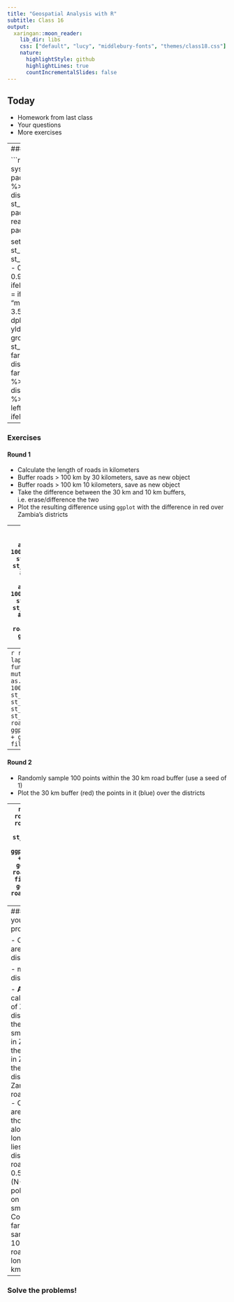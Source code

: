 ```yaml
---
title: "Geospatial Analysis with R"
subtitle: Class 16
output:
  xaringan::moon_reader:
    lib_dir: libs
    css: ["default", "lucy", "middlebury-fonts", "themes/class18.css"]
    nature:
      highlightStyle: github
      highlightLines: true
      countIncrementalSlides: false
---
```



## Today

- Homework from last class
- Your questions
- More exercises

---
### Data

```r
library(geospaar)
farmers <- system.file("extdata/farmer_spatial.csv", package = "geospaar") %>% 
  read_csv() %>% st_as_sf(coords = c("x", "y"))
districts <- st_read(system.file("extdata/districts.shp", package = "geospaar"))
roads <- read_sf(system.file("extdata/roads.shp", package = "geospaar"))

set.seed(2)
districts2 <- cbind(districts, st_centroid(districts) %>% st_coordinates()) %>% 
  mutate(yield = (7 - 0.25 * -Y) * runif(n = nrow(.), min = 0.9, max = 1.2)) %>%
  mutate(yld_cat = ifelse(yield > 4.5, "high", "other"), 
         yld_cat = ifelse(between(yield, 3.5, 4.5), "medium", yld_cat),
         yld_cat = ifelse(yield < 3.5, "low", yld_cat)) %>% 
  dplyr::select(distName, X, Y, yield, yld_cat)
farmer_ct <- farmers %>% group_by(uuid) %>% count() %>% 
  st_set_crs(st_crs(districts))
farmers_districts <- st_join(farmer_ct, districts2, largest = TRUE)
farmers_per_dist <- farmers_districts %>% group_by(distName) %>% count()
districts3 <- as_tibble(farmers_per_dist) %>% dplyr::select(distName, n) %>% 
  left_join(districts2, .) %>% mutate(n = ifelse(is.na(n), 0, n))
```

---

### Exercises

#### Round 1
- Calculate the length of roads in kilometers
- Buffer roads > 100 km by 30 kilometers, save as new object
- Buffer roads > 100 km 10 kilometers, save as new object
- Take the difference between the 30 km and 10 km buffers, i.e. erase/difference the two
- Plot the resulting difference using `ggplot` with the difference in red over Zambia's districts

---
```r
roads_10 <- roads %>% mutate(km = as.numeric(st_length(.)) / 1000) %>% 
    filter(km > 100) %>% 
    st_buffer(dist = 10000) %>% 
    st_transform(crs = 4326) #%>% 
    # st_union(.)
roads_30 <- roads %>% mutate(km = as.numeric(st_length(.)) / 1000) %>% 
    filter(km > 100) %>% 
    st_buffer(dist = 30000) %>% 
    st_transform(crs = 4326) #%>% 
    # st_union(.)
buf_diffs <- st_difference(roads_30, roads_10)
ggplot(districts) + geom_sf() + 
  geom_sf(data = buf_diffs, fill = "red")
```

---
```r
roads_bufs <- lapply(c(10000, 30000), function(x) {
  roads %>% mutate(km = as.numeric(st_length(.)) / 1000) %>% 
    filter(km > 100) %>% 
    st_buffer(dist = x) %>% 
    st_transform(crs = 4326) %>% 
    st_union(.)
})
buf_diffs <- st_difference(roads_bufs[[2]], roads_bufs[[1]])
ggplot(districts) + geom_sf() + 
  geom_sf(data = buf_diffs, fill = "red")
```

---

#### Round 2
- Randomly sample 100 points within the 30 km road buffer (use a seed of 1)
- Plot the 30 km buffer (red) the points in it (blue) over the districts

---
```r
set.seed(1)
roads_sample <- roads_bufs[[2]] %>% st_sample(size = 100)
ggplot(districts) + geom_sf() + 
  geom_sf(data = roads_bufs[[2]], fill = "red") + 
  geom_sf(data = roads_sample, col = "blue")
```

---
### How would you solve these problems? 

- Calculate the area of Zambia's districts 

    - mutate on districts

- **Accurately** calculate the area of Zambia's districts
- Find the largest and smallest districts in Zambia
- Find the longest road in Zambia
- Find the names of the districts that Zambia's longest road runs through
- Calculate the area of each of those districts along Zambia's longest road that lies within 10 km distance of that road
- Create a 0.5 (E-W) X 0.25 (N-S) degree polygon centered on Zambia's smallest district
- Count how many farmers from our sample live within 10 km of Zambian roads that are longer than 200 km

---
### Solve the problems!













